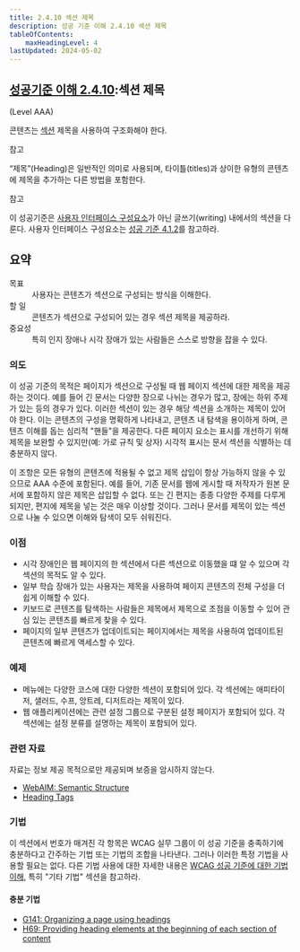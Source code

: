 ```yaml
---
title: 2.4.10 섹션 제목
description: 성공 기준 이해 2.4.10 섹션 제목
tableOfContents:
    maxHeadingLevel: 4
lastUpdated: 2024-05-02
---
```



## [성공기준 이해 2.4.10](https://w3.org/TR/WCAG22#section-headings):섹션 제목 

(Level AAA)

<Card title="성공 기준(SC)"></Card>

콘텐츠는 [섹션](../../../glossary/section) 제목을 사용하여 구조화해야 한다.

참고

“제목”(Heading)은 일반적인 의미로 사용되며, 타이틀(titles)과 상이한 유형의 콘텐츠에 제목을 추가하는 다른 방법을 포함한다.

참고

이 성공기준은 [사용자 인터페이스 구성요소](../../../glossary/user-interface-component)가 아닌 글쓰기(writing) 내에서의 섹션을 다룬다. 사용자 인터페이스 구성요소는 [성공 기준 4.1.2](https://www.w3.org/TR/WCAG22/#name-role-value)를 참고하라.

## 요약

<dl>
<dt>목표</dt>
<dd>사용자는 콘텐츠가 섹션으로 구성되는 방식을 이해한다.</dd>
<dt>할 일</dt>
<dd>콘텐츠가 섹션으로 구성되어 있는 경우 섹션 제목을 제공하라.</dd>
<dt>중요성</dt>
<dd>특히 인지 장애나 시각 장애가 있는 사람들은 스스로 방향을 잡을 수 있다.</dd>
</dl>

### 의도

이 성공 기준의 목적은 페이지가 섹션으로 구성될 때 웹 페이지 섹션에 대한 제목을 제공하는 것이다. 예를 들어 긴 문서는 다양한 장으로 나뉘는 경우가 많고, 장에는 하위 주제가 있는 등의 경우가 있다. 이러한 섹션이 있는 경우 해당 섹션을 소개하는 제목이 있어야 한다. 이는 콘텐츠의 구성을 명확하게 나타내고, 콘텐츠 내 탐색을 용이하게 하며, 콘텐츠 이해를 돕는 심리적 "핸들"을 제공한다. 다른 페이지 요소는 표시를 개선하기 위해 제목을 보완할 수 있지만(예: 가로 규칙 및 상자) 시각적 표시는 문서 섹션을 식별하는 데 충분하지 않다.

이 조항은 모든 유형의 콘텐츠에 적용될 수 없고 제목 삽입이 항상 가능하지 않을 수 있으므로 AAA 수준에 포함된다. 예를 들어, 기존 문서를 웹에 게시할 때 저작자가 원본 문서에 포함하지 않은 제목은 삽입할 수 없다. 또는 긴 편지는 종종 다양한 주제를 다루게 되지만, 편지에 제목을 넣는 것은 매우 이상할 것이다. 그러나 문서를 제목이 있는 섹션으로 나눌 수 있으면 이해와 탐색이 모두 쉬워진다.

### 이점

*   시각 장애인은 웹 페이지의 한 섹션에서 다른 섹션으로 이동했을 떄 알 수 있으며 각 섹션의 목적도 알 수 있다.
*   일부 학습 장애가 있는 사용자는 제목을 사용하여 페이지 콘텐츠의 전체 구성을 더 쉽게 이해할 수 있다.
*   키보드로 콘텐츠를 탐색하는 사람들은 제목에서 제목으로 초점을 이동할 수 있어 관심 있는 콘텐츠를 빠르게 찾을 수 있다.
*   페이지의 일부 콘텐츠가 업데이트되는 페이지에서는 제목을 사용하여 업데이트된 콘텐츠에 빠르게 액세스할 수 있다.

### 예제

*   메뉴에는 다양한 코스에 대한 다양한 섹션이 포함되어 있다. 각 섹션에는 애피타이저, 샐러드, 수프, 앙트레, 디저트라는 제목이 있다.
*   웹 애플리케이션에는 관련 설정 그룹으로 구분된 설정 페이지가 포함되어 있다. 각 섹션에는 설정 분류를 설명하는 제목이 포함되어 있다.

### 관련 자료

자료는 정보 제공 목적으로만 제공되며 보증을 암시하지 않는다.

*   [WebAIM: Semantic Structure](http://webaim.org/techniques/semanticstructure/)
*   [Heading Tags](http://accessibility.psu.edu/headingshtml/)

### 기법

이 섹션에서 번호가 매겨진 각 항목은 WCAG 실무 그룹이 이 성공 기준을 충족하기에 충분하다고 간주하는 기법 또는 기법의 조합을 나타낸다. 그러나 이러한 특정 기법을 사용할 필요는 없다. 다른 기법 사용에 대한 자세한 내용은 [WCAG 성공 기준에 대한 기법 이해](../understanding-techniques), 특히 "기타 기법" 섹션을 참고하라.

#### 충분 기법

*   [G141: Organizing a page using headings](https://www.w3.org/WAI/WCAG22/Techniques/general/G141)
*   [H69: Providing heading elements at the beginning of each section of content](https://www.w3.org/WAI/WCAG22/Techniques/html/H69)

